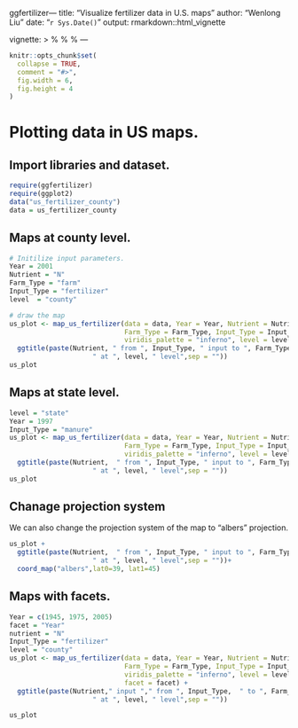 ggfertilizer---
title: "Visualize fertilizer data in U.S. maps"
author: "Wenlong Liu"
date: "`r Sys.Date()`"
output: rmarkdown::html_vignette

vignette: >
  %\VignetteIndexEntry{Visualize fertilizer data in U.S. maps}
  %\VignetteEngine{knitr::rmarkdown}
  %\VignetteEncoding{UTF-8}
---

```r
knitr::opts_chunk$set(
  collapse = TRUE,
  comment = "#>",
  fig.width = 6,
  fig.height = 4
)
```

# Plotting data in US maps.
## Import libraries and dataset.
```r
require(ggfertilizer)
require(ggplot2)
data("us_fertilizer_county")
data = us_fertilizer_county
```

## Maps at county level.

```r
# Initilize input parameters.
Year = 2001
Nutrient = "N"
Farm_Type = "farm"
Input_Type = "fertilizer"
level  = "county"

# draw the map
us_plot <- map_us_fertilizer(data = data, Year = Year, Nutrient = Nutrient,
                             Farm_Type = Farm_Type, Input_Type = Input_Type,
                             viridis_palette = "inferno", level = level) +
  ggtitle(paste(Nutrient, " from ", Input_Type, " input to ", Farm_Type, " in the year of ",Year,
                     " at ", level, " level",sep = ""))
us_plot
```


## Maps at state level.

```r
level = "state"
Year = 1997
Input_Type = "manure"
us_plot <- map_us_fertilizer(data = data, Year = Year, Nutrient = Nutrient,
                             Farm_Type = Farm_Type, Input_Type = Input_Type,
                             viridis_palette = "inferno", level = level) +
  ggtitle(paste(Nutrient,  " from ", Input_Type, " input to ", Farm_Type, " in the year of ",Year,
                     " at ", level, " level",sep = ""))
us_plot
```

## Chanage projection system

We can also change the projection system of the map to "albers" projection.

```r
us_plot +
  ggtitle(paste(Nutrient,  " from ", Input_Type, " input to ", Farm_Type, " in the year of ",Year,
                     " at ", level, " level",sep = ""))+
  coord_map("albers",lat0=39, lat1=45)
```

## Maps with facets.

```r
Year = c(1945, 1975, 2005)
facet = "Year"
nutrient = "N"
Input_Type = "fertilizer"
level = "county"
us_plot <- map_us_fertilizer(data = data, Year = Year, Nutrient = Nutrient,
                             Farm_Type = Farm_Type, Input_Type = Input_Type,
                             viridis_palette = "inferno", level = level,
                             facet = facet) +
  ggtitle(paste(Nutrient," input "," from ", Input_Type,  " to ", Farm_Type, 
                     " at ", level, " level",sep = ""))

us_plot
```

